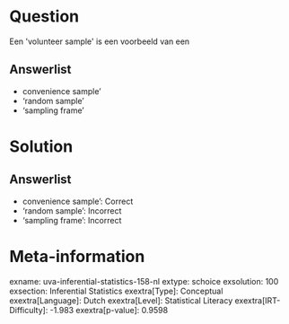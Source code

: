 Question
========

Een \'volunteer sample\' is een voorbeeld van een

Answerlist
----------

* convenience sample'
* 'random sample'
* 'sampling frame'

Solution
========

Answerlist
----------

* convenience sample': Correct
* 'random sample': Incorrect
* 'sampling frame': Incorrect

Meta-information
================
exname: uva-inferential-statistics-158-nl
extype: schoice
exsolution: 100
exsection: Inferential Statistics
exextra[Type]: Conceptual
exextra[Language]: Dutch
exextra[Level]: Statistical Literacy
exextra[IRT-Difficulty]: -1.983
exextra[p-value]: 0.9598
